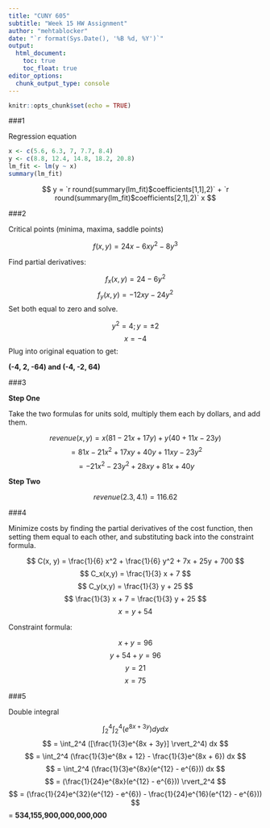 ---
title: "CUNY 605"
subtitle: "Week 15 HW Assignment"
author: "mehtablocker"
date: "`r format(Sys.Date(), '%B %d, %Y')`"
output:
  html_document:
    toc: true
    toc_float: true
editor_options: 
  chunk_output_type: console
---

<style type="text/css">
h3 {
  color: DarkBlue;
}
</style>

```{r setup, include=FALSE}
knitr::opts_chunk$set(echo = TRUE)

```

###1

Regression equation

```{r ex_1}
x <- c(5.6, 6.3, 7, 7.7, 8.4)
y <- c(8.8, 12.4, 14.8, 18.2, 20.8)
lm_fit <- lm(y ~ x)
summary(lm_fit)
```

$$ y = `r round(summary(lm_fit)$coefficients[1,1],2)` + `r round(summary(lm_fit)$coefficients[2,1],2)` x $$

###2

Critical points (minima, maxima, saddle points)

$$ f(x, y) = 24x - 6xy^2 - 8y^3 $$

Find partial derivatives:

$$ f_x(x, y) = 24 - 6y^2 $$
$$ f_y(x, y) = -12xy - 24y^2 $$
Set both equal to zero and solve.

$$ y^2 = 4 ; y = \pm 2 $$
$$ x = -4 $$
Plug into original equation to get:  

__(-4, 2, -64) and (-4, -2, 64)__

###3

__Step One__  

Take the two formulas for units sold, multiply them each by dollars, and add them.

$$ revenue(x, y) = x(81 - 21x + 17y) + y(40 + 11x - 23y) $$
$$ = 81x - 21x^2 + 17xy + 40y + 11xy - 23y^2 $$
$$ = -21x^2 - 23y^2 + 28xy + 81x + 40y $$

__Step Two__  

$$ revenue(2.3, 4.1) = 116.62 $$

###4

Minimize costs by finding the partial derivatives of the cost function, then setting them equal to each other, and substituting back into the constraint formula.

$$ C(x, y) = \frac{1}{6} x^2 + \frac{1}{6} y^2 + 7x + 25y + 700 $$
$$ C_x(x,y) = \frac{1}{3} x + 7 $$
$$ C_y(x,y) = \frac{1}{3} y + 25 $$
$$ \frac{1}{3} x + 7 = \frac{1}{3} y + 25 $$
$$ x = y + 54 $$

Constraint formula:

$$ x + y = 96 $$
$$ y + 54 + y = 96 $$
$$ y = 21 $$
$$ x = 75 $$

###5

Double integral

$$ \int_2^4 \int_2^4 (e^{8x + 3y}) dy dx $$
$$ = \int_2^4 ([\frac{1}{3}e^{8x + 3y}] \rvert_2^4) dx $$
$$ = \int_2^4 (\frac{1}{3}e^{8x + 12} - \frac{1}{3}e^{8x + 6}) dx $$
$$ = \int_2^4 (\frac{1}{3}e^{8x}(e^{12} - e^{6})) dx $$
$$ = (\frac{1}{24}e^{8x}(e^{12} - e^{6})) \rvert_2^4 $$
$$ = (\frac{1}{24}e^{32}(e^{12} - e^{6}) - \frac{1}{24}e^{16}(e^{12} - e^{6})) $$
= __534,155,900,000,000,000__
